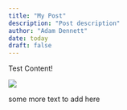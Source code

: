```yaml
---
title: "My Post"
description: "Post description"
author: "Adam Dennett"
date: today
draft: false
---
```


Test Content!

![](Ad40_1.PNG)

some more text to add here
